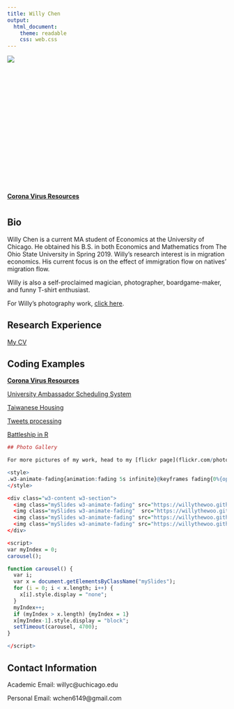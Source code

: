 ```yaml
---
title: Willy Chen
output: 
  html_document:
    theme: readable
    css: web.css
---
```


<div style="width:300px; height:300px">
![](https://willythewoo.github.io/WillyTheWoo/IMG_1288.jpg)
</div>
**[Corona Virus Resources](https://willychen.shinyapps.io/covid-resources/)**

# {.tabset .tabset-fade .tabset-pills}

## Bio
Willy Chen is a current MA student of Economics at the University of Chicago. He obtained his B.S. in both Economics and Mathematics from The Ohio State University in Spring 2019. Willy's research interest is in migration economics. His current focus is on the effect of immigration flow on natives' migration flow.

Willy is also a self-proclaimed magician, photographer, boardgame-maker, and funny T-shirt enthusiast.

For Willy's photography work, [click here](https://www.flickr.com/photos/6149pix).


## Research Experience
[My CV](https://willythewoo.github.io/WillyTheWoo/cvWillyChen.pdf)


## Coding Examples 
**[Corona Virus Resources](https://willychen.shinyapps.io/covid-resources/)**

[University Ambassador Scheduling System](https://willythewoo.github.io/WillyTheWoo/coding/Ambassador_Schedule)

[Taiwanese Housing](https://willythewoo.github.io/WillyTheWoo/coding/Taiwan_housing)

[Tweets processing](https://willythewoo.github.io/WillyTheWoo/coding/twitter)

[Battleship in R](https://willythewoo.github.io/WillyTheWoo/coding/Battleship)

```r
## Photo Gallery

For more pictures of my work, head to my [flickr page](flickr.com/photos/6149pix)

<style>
.w3-animate-fading{animation:fading 5s infinite}@keyframes fading{0%{opacity:0}50%{opacity:1}100%{opacity:0}}
</style>

<div class="w3-content w3-section">
  <img class="mySlides w3-animate-fading" src="https://willythewoo.github.io/WillyTheWoo/images/celebrate.jpg">
  <img class="mySlides w3-animate-fading"  src="https://willythewoo.github.io/WillyTheWoo/images/nyc.jpg">
  <img class="mySlides w3-animate-fading" src="https://willythewoo.github.io/WillyTheWoo/images/mini.jpg">
  <img class="mySlides w3-animate-fading" src="https://willythewoo.github.io/WillyTheWoo/images/sleep.jpg">
</div>

<script>
var myIndex = 0;
carousel();

function carousel() {
  var i;
  var x = document.getElementsByClassName("mySlides");
  for (i = 0; i < x.length; i++) {
    x[i].style.display = "none";  
  }
  myIndex++;
  if (myIndex > x.length) {myIndex = 1}    
  x[myIndex-1].style.display = "block";  
  setTimeout(carousel, 4700);    
}

</script>
```




## Contact Information
Academic Email: willyc@uchicago.edu

Personal Email: wchen6149@gmail.com
